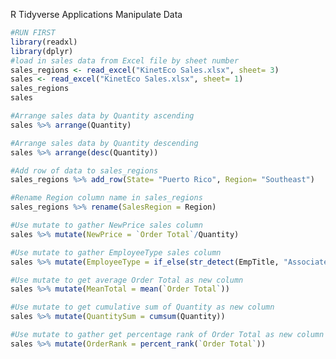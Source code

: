 R Tidyverse Applications
Manipulate Data

```r
#RUN FIRST
library(readxl)
library(dplyr)
#load in sales data from Excel file by sheet number
sales_regions <- read_excel("KinetEco Sales.xlsx", sheet= 3)
sales <- read_excel("KinetEco Sales.xlsx", sheet= 1)
sales_regions
sales
```

```r
#Arrange sales data by Quantity ascending
sales %>% arrange(Quantity)
```

```r
#Arrange sales data by Quantity descending
sales %>% arrange(desc(Quantity))
```

```r
#Add row of data to sales_regions
sales_regions %>% add_row(State= "Puerto Rico", Region= "Southeast")
```

```r
#Rename Region column name in sales_regions
sales_regions %>% rename(SalesRegion = Region)
```

```r
#Use mutate to gather NewPrice sales column
sales %>% mutate(NewPrice = `Order Total`/Quantity)
```

```r
#Use mutate to gather EmployeeType sales column
sales %>% mutate(EmployeeType = if_else(str_detect(EmpTitle, "Associate"), "Associate", "Representative"))
```

```r
#Use mutate to get average Order Total as new column
sales %>% mutate(MeanTotal = mean(`Order Total`))
```

```r
#Use mutate to get cumulative sum of Quantity as new column
sales %>% mutate(QuantitySum = cumsum(Quantity))
```

```r
#Use mutate to gather get percentage rank of Order Total as new column
sales %>% mutate(OrderRank = percent_rank(`Order Total`))
```
